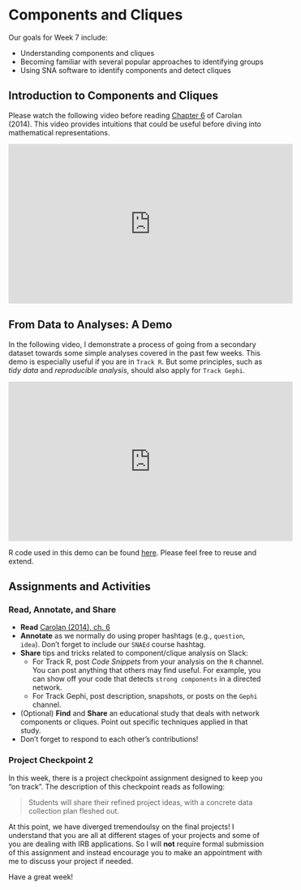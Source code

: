 # Components and Cliques {#ch7}

Our goals for Week 7 include:

- Understanding components and cliques
- Becoming familiar with several popular approaches to identifying groups
- Using SNA software to identify components and detect cliques

## Introduction to Components and Cliques

Please watch the following video before reading [Chapter 6](http://methods.sagepub.com.ezp1.lib.umn.edu/book/social-network-analysis-and-education/n6.xml) of Carolan (2014). This video provides intuitions that could be useful before diving into mathematical representations. 

<iframe width="560" height="315" src="https://www.youtube.com/embed/jdkKWQT-zDs" frameborder="0" allowfullscreen></iframe>

## From Data to Analyses: A Demo

In the following video, I demonstrate a process of going from a secondary dataset towards some simple analyses covered in the past few weeks. This demo is especially useful if you are in `Track R`. But some principles, such as *tidy data* and *reproducible analysis*, should also apply for `Track Gephi`.

<iframe width="560" height="315" src="https://www.youtube.com/embed/kvNpFXuQaqU" frameborder="0" allowfullscreen></iframe>

R code used in this demo can be found [here](https://github.com/meefen/sna-ed/blob/master/assets/lab_week7.R). Please feel free to reuse and extend. 

## Assignments and Activities

### Read, Annotate, and Share

- **Read** [Carolan (2014), ch. 6](http://methods.sagepub.com.ezp1.lib.umn.edu/book/social-network-analysis-and-education/n6.xml)
- **Annotate** as we normally do using proper hashtags (e.g., `question`, `idea`). Don't forget to include our `SNAEd` course hashtag.
- **Share** tips and tricks related to component/clique analysis on Slack:
    - For Track R, post *Code Snippets* from your analysis on the `R` channel. You can post anything that others may find useful. For example, you can show off your code that detects `strong components` in a directed network.
    - For Track Gephi, post description, snapshots, or posts on the `Gephi` channel.
- (Optional) **Find** and **Share** an educational study that deals with network components or cliques. Point out specific techniques applied in that study.
- Don't forget to respond to each other's contributions!

### Project Checkpoint 2

In this week, there is a project checkpoint assignment designed to keep you "on track". The description of this checkpoint reads as following:

> Students will share their refined project ideas, with a concrete data collection plan fleshed out.

At this point, we have diverged tremendoulsy on the final projects! I understand that you are all at different stages of your projects and some of you are dealing with IRB applications. So I will **not** require formal submission of this assignment and instead encourage you to make an appointment with me to discuss your project if needed. 

Have a great week!
